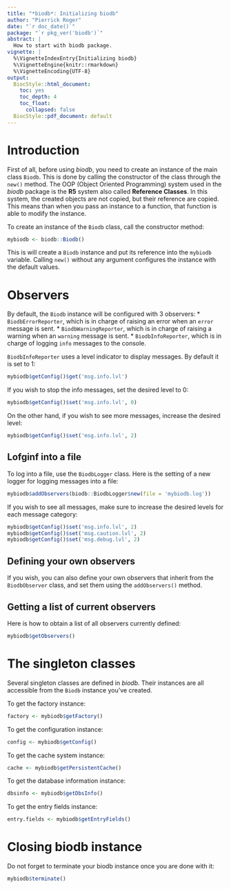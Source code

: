 ```yaml
---
title: "*biodb*: Initializing biodb"
author: "Pierrick Roger"
date: "`r doc_date()`"
package: "`r pkg_ver('biodb')`"
abstract: |
  How to start with biodb package.
vignette: |
  %\VignetteIndexEntry{Initializing biodb}
  %\VignetteEngine{knitr::rmarkdown}
  %\VignetteEncoding{UTF-8}
output:
  BiocStyle::html_document:
    toc: yes
    toc_depth: 4
    toc_float:
      collapsed: false
  BiocStyle::pdf_document: default
---
```


# Introduction

First of all, before using *biodb*, you need to create an instance of the main class `Biodb`. This is done by calling the constructor of the class through the `new()` method. The OOP (Object Oriented Programming) system used in the *biodb* package is the **R5** system also called **Reference Classes**. In this system, the created objects are not copied, but their reference are copied. This means than when you pass an instance to a function, that function is able to modify the instance.

To create an instance of the `Biodb` class, call the constructor method:
```r
mybiodb <- biodb::Biodb()
```
This is will create a `Biodb` instance and put its reference into the `mybiodb` variable. Calling `new()` without any argument configures the instance with the default values.

# Observers

By default, the `Biodb` instance will be configured with 3 observers:
 * `BiodbErrorReporter`, which is in charge of raising an error when an `error` message is sent.
 * `BiodbWarningReporter`, which is in charge of raising a warning when an `warning` message is sent.
 * `BiodbInfoReporter`, which is in charge of logging `info` messages to the console.

`BiodbInfoReporter` uses a level indicator to display messages. By default it is set to 1:
```r
mybiodb$getConfig()$get('msg.info.lvl')
```
If you wish to stop the info messages, set the desired level to 0:
```r
mybiodb$getConfig()$set('msg.info.lvl', 0)
```
On the other hand, if you wish to see more messages, increase the desired level:
```r
mybiodb$getConfig()$set('msg.info.lvl', 2)
```

## Lofginf into a file

To log into a file, use the `BiodbLogger` class. Here is the setting of a new logger for logging messages into a file:
```r
mybiodb$addObservers(biodb::BiodbLogger$new(file = 'mybiodb.log'))
```

If you wish to see all messages, make sure to increase the desired levels for each message category:
```r
mybiodb$getConfig()$set('msg.info.lvl', 2)
mybiodb$getConfig()$set('msg.caution.lvl', 2)
mybiodb$getConfig()$set('msg.debug.lvl', 2)
```

## Defining your own observers

If you wish, you can also define your own observers that inherit from the `BiodbObserver` class, and set them using the `addObservers()` method. 

## Getting a list of current observers

Here is how to obtain a list of all observers currently defined:
```r
mybiodb$getObservers()
```

# The singleton classes

Several singleton classes are defined in *biodb*. Their instances are all accessible from the `Biodb` instance you've created.

To get the factory instance:
```r
factory <- mybiodb$getFactory()
```

To get the configuration instance:
```r
config <- mybiodb$getConfig()
```

To get the cache system instance:
```r
cache <- mybiodb$getPersistentCache()
```

To get the database information instance:
```r
dbsinfo <- mybiodb$getDbsInfo()
```

To get the entry fields instance:
```r
entry.fields <- mybiodb$getEntryFields()
```

# Closing biodb instance

Do not forget to terminate your biodb instance once you are done with it:
```r
mybiodb$terminate()
```
